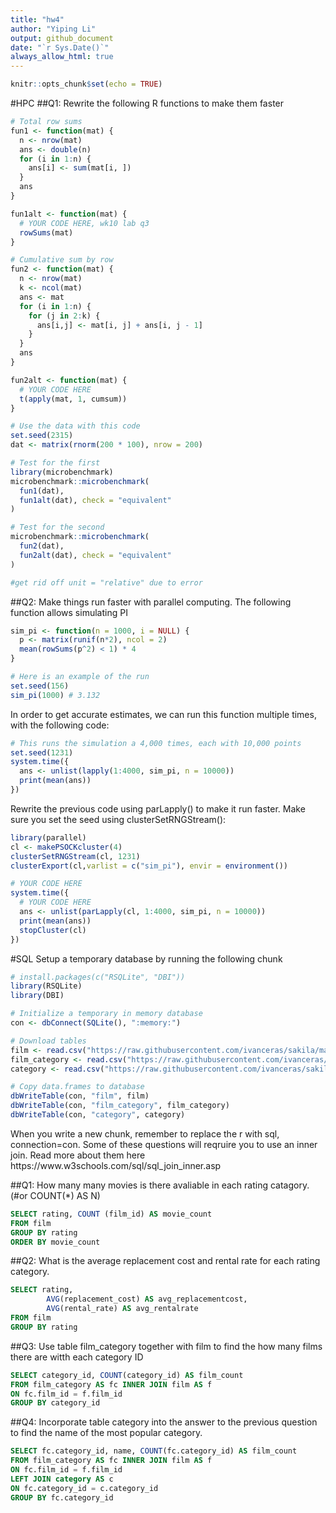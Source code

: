 ```yaml
---
title: "hw4"
author: "Yiping Li"
output: github_document
date: "`r Sys.Date()`" 
always_allow_html: true
---
```


```r
knitr::opts_chunk$set(echo = TRUE)
```

#HPC
##Q1:
Rewrite the following R functions to make them faster
```r
# Total row sums
fun1 <- function(mat) {
  n <- nrow(mat)
  ans <- double(n) 
  for (i in 1:n) {
    ans[i] <- sum(mat[i, ])
  }
  ans
}

fun1alt <- function(mat) {
  # YOUR CODE HERE, wk10 lab q3
  rowSums(mat)
}

# Cumulative sum by row
fun2 <- function(mat) {
  n <- nrow(mat)
  k <- ncol(mat)
  ans <- mat
  for (i in 1:n) {
    for (j in 2:k) {
      ans[i,j] <- mat[i, j] + ans[i, j - 1]
    }
  }
  ans
}

fun2alt <- function(mat) {
  # YOUR CODE HERE
  t(apply(mat, 1, cumsum))
}

# Use the data with this code
set.seed(2315)
dat <- matrix(rnorm(200 * 100), nrow = 200)

# Test for the first
library(microbenchmark)
microbenchmark::microbenchmark(
  fun1(dat),
  fun1alt(dat), check = "equivalent"
)

# Test for the second
microbenchmark::microbenchmark(
  fun2(dat),
  fun2alt(dat), check = "equivalent"
)

#get rid off unit = "relative" due to error
```

##Q2: 
Make things run faster with parallel computing. 
The following function allows simulating PI
```r
sim_pi <- function(n = 1000, i = NULL) {
  p <- matrix(runif(n*2), ncol = 2)
  mean(rowSums(p^2) < 1) * 4
}

# Here is an example of the run
set.seed(156)
sim_pi(1000) # 3.132
```

In order to get accurate estimates, we can run this function multiple times, with the following code:
```r
# This runs the simulation a 4,000 times, each with 10,000 points
set.seed(1231)
system.time({
  ans <- unlist(lapply(1:4000, sim_pi, n = 10000))
  print(mean(ans))
})
```

Rewrite the previous code using parLapply() to make it run faster. Make sure you set the seed using clusterSetRNGStream():
```r
library(parallel)
cl <- makePSOCKcluster(4)
clusterSetRNGStream(cl, 1231)
clusterExport(cl,varlist = c("sim_pi"), envir = environment())

# YOUR CODE HERE
system.time({
  # YOUR CODE HERE
  ans <- unlist(parLapply(cl, 1:4000, sim_pi, n = 10000))
  print(mean(ans))
  stopCluster(cl)
})
```


#SQL
Setup a temporary database by running the following chunk
```r
# install.packages(c("RSQLite", "DBI"))
library(RSQLite)
library(DBI)

# Initialize a temporary in memory database
con <- dbConnect(SQLite(), ":memory:")

# Download tables
film <- read.csv("https://raw.githubusercontent.com/ivanceras/sakila/master/csv-sakila-db/film.csv")
film_category <- read.csv("https://raw.githubusercontent.com/ivanceras/sakila/master/csv-sakila-db/film_category.csv")
category <- read.csv("https://raw.githubusercontent.com/ivanceras/sakila/master/csv-sakila-db/category.csv")

# Copy data.frames to database
dbWriteTable(con, "film", film)
dbWriteTable(con, "film_category", film_category)
dbWriteTable(con, "category", category)
```

When you write a new chunk, remember to replace the r with sql, connection=con. Some of these questions will reqruire you to use an inner join. Read more about them here https://www.w3schools.com/sql/sql_join_inner.asp

##Q1: 
How many many movies is there avaliable in each rating catagory. (#or COUNT(*) AS N)
```sql
SELECT rating, COUNT (film_id) AS movie_count
FROM film
GROUP BY rating
ORDER BY movie_count
```

##Q2: 
What is the average replacement cost and rental rate for each rating category.
```sql
SELECT rating, 
        AVG(replacement_cost) AS avg_replacementcost,
        AVG(rental_rate) AS avg_rentalrate
FROM film
GROUP BY rating
```

##Q3: 
Use table film_category together with film to find the how many films there are witth each category ID
```sql
SELECT category_id, COUNT(category_id) AS film_count
FROM film_category AS fc INNER JOIN film AS f 
ON fc.film_id = f.film_id
GROUP BY category_id
```

##Q4: 
Incorporate table category into the answer to the previous question to find the name of the most popular category.
```sql
SELECT fc.category_id, name, COUNT(fc.category_id) AS film_count
FROM film_category AS fc INNER JOIN film AS f 
ON fc.film_id = f.film_id
LEFT JOIN category AS c
ON fc.category_id = c.category_id
GROUP BY fc.category_id
```
